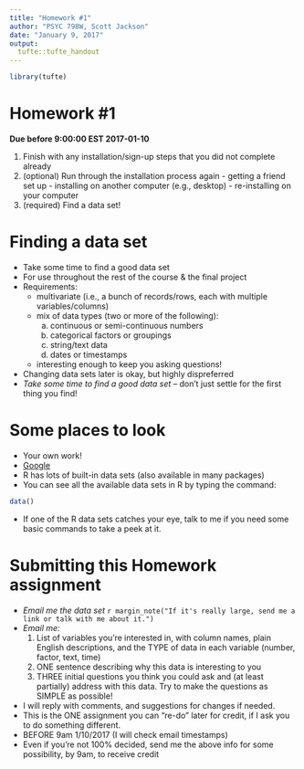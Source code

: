 ```yaml
---
title: "Homework #1"
author: "PSYC 798W, Scott Jackson"
date: "January 9, 2017"
output: 
  tufte::tufte_handout
---
```


```r
library(tufte)
```

# Homework #1
**Due before 9:00:00 EST 2017-01-10**

  1. Finish with any installation/sign-up steps that you did not complete already
  2. (optional) Run through the installation process again
    - getting a friend set up
    - installing on another computer (e.g., desktop)
    - re-installing on your computer
  3. (required) Find a data set!
  
# Finding a data set
  - Take some time to find a good data set
  - For use throughout the rest of the course & the final project
  - Requirements:
    - multivariate (i.e., a bunch of records/rows, each with multiple variables/columns)
    - mix of data types (two or more of the following):
      a. continuous or semi-continuous numbers
      b. categorical factors or groupings
      c. string/text data
      d. dates or timestamps
    - interesting enough to keep you asking questions!
  - Changing data sets later is okay, but highly dispreferred 
  - *Take some time to find a good data set* -- don't just settle for the first thing you find!

# Some places to look
  - Your own work!
  - [Google](http://lmgtfy.com/?q=public+data+sets) 
  - R has lots of built-in data sets (also available in many packages)
  - You can see all the available data sets in R by typing the command:

```r
data()
```

  - If one of the R data sets catches your eye, talk to me if you need some basic commands to take a peek at it.

# Submitting this Homework assignment
  - *Email me the data set* `r margin_note("If it's really large, send me a link or talk with me about it.")`
  - *Email me:*
    1. List of variables you're interested in, with column names, plain English descriptions, and the TYPE of data in each variable (number, factor, text, time)
    2. ONE sentence describing why this data is interesting to you
    3. THREE initial questions you think you could ask and (at least partially) address with this data. Try to make the questions as SIMPLE as possible!
  - I will reply with comments, and suggestions for changes if needed.
  - This is the ONE assignment you can "re-do" later for credit, if I ask you to do something different.
  - BEFORE 9am 1/10/2017 (I will check email timestamps)
  - Even if you're not 100% decided, send me the above info for some possibility, by 9am, to receive credit










